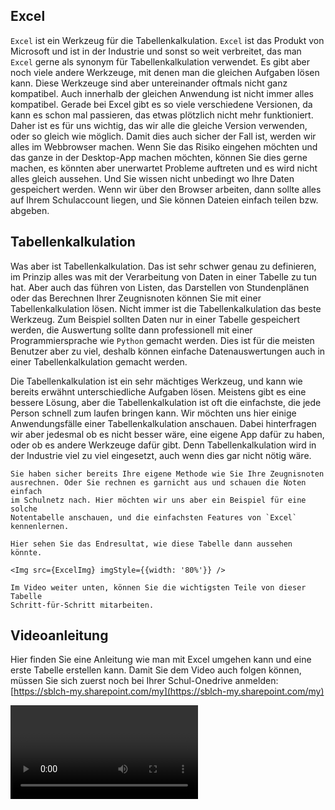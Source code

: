 

## Excel

`Excel` ist ein Werkzeug für die Tabellenkalkulation. `Excel` ist das Produkt
von Microsoft und ist in der Industrie und sonst so weit verbreitet, das man
`Excel` gerne als synonym für Tabellenkalkulation verwendet. Es gibt aber noch
viele andere Werkzeuge, mit denen man die gleichen Aufgaben lösen kann. Diese
Werkzeuge sind aber untereinander oftmals nicht ganz kompatibel. Auch innerhalb
der gleichen Anwendung ist nicht immer alles kompatibel. Gerade bei Excel gibt
es so viele verschiedene Versionen, da kann es schon mal passieren, das etwas
plötzlich nicht mehr funktioniert. Daher ist es für uns wichtig, das wir alle
die gleiche Version verwenden, oder so gleich wie möglich. Damit dies auch
sicher der Fall ist, werden wir alles im Webbrowser machen. Wenn Sie das Risiko
eingehen möchten und das ganze in der Desktop-App machen möchten, können Sie
dies gerne machen, es könnten aber unerwartet Probleme auftreten und es wird
nicht alles gleich aussehen. Und Sie wissen nicht unbedingt wo Ihre Daten
gespeichert werden. Wenn wir über den Browser arbeiten, dann sollte alles auf
Ihrem Schulaccount liegen, und Sie können Dateien einfach teilen bzw. abgeben.

## Tabellenkalkulation

Was aber ist Tabellenkalkulation. Das ist sehr schwer genau zu definieren, im
Prinzip alles was mit der Verarbeitung von Daten in einer Tabelle zu tun hat.
Aber auch das führen von Listen, das Darstellen von Stundenplänen oder das
Berechnen Ihrer Zeugnisnoten können Sie mit einer Tabellenkalkulation lösen.
Nicht immer ist die Tabellenkalkulation das beste Werkzeug. Zum Beispiel
sollten Daten nur in einer Tabelle gespeichert werden, die Auswertung sollte
dann professionell mit einer Programmiersprache wie `Python` gemacht werden.
Dies ist für die meisten Benutzer aber zu viel, deshalb können einfache
Datenauswertungen auch in einer Tabellenkalkulation gemacht werden.

Die Tabellenkalkulation ist ein sehr mächtiges Werkzeug, und kann wie bereits
erwähnt unterschiedliche Aufgaben lösen. Meistens gibt es eine bessere Lösung,
aber die Tabellenkalkulation ist oft die einfachste, die jede Person schnell
zum laufen bringen kann. Wir möchten uns hier einige Anwendungsfälle einer
Tabellenkalkulation anschauen. Dabei hinterfragen wir aber jedesmal ob es nicht
besser wäre, eine eigene App dafür zu haben, oder ob es andere Werkzeuge dafür
gibt. Denn Tabellenkalkulation wird in der Industrie viel zu viel eingesetzt,
auch wenn dies gar nicht nötig wäre.

<Example title="Beispiel: Notentabelle">

    Sie haben sicher bereits Ihre eigene Methode wie Sie Ihre Zeugnisnoten
    ausrechnen. Oder Sie rechnen es garnicht aus und schauen die Noten einfach
    im Schulnetz nach. Hier möchten wir uns aber ein Beispiel für eine solche
    Notentabelle anschauen, und die einfachsten Features von `Excel`
    kennenlernen.

    Hier sehen Sie das Endresultat, wie diese Tabelle dann aussehen könnte.

    <Img src={ExcelImg} imgStyle={{width: '80%'}} />

    Im Video weiter unten, können Sie die wichtigsten Teile von dieser Tabelle
    Schritt-für-Schritt mitarbeiten.

</Example>

## Videoanleitung

Hier finden Sie eine Anleitung wie man mit Excel umgehen kann und eine erste
Tabelle erstellen kann. Damit Sie dem Video auch folgen können, müssen Sie sich
zuerst noch bei Ihrer Schul-Onedrive anmelden: [https://sblch-my.sharepoint.com/my](https://sblch-my.sharepoint.com/my)

<Video url="wNUOuEa7fYc" />

## Weitere Befehle

`Excel` hat eine riesige Palette an Funktionen und Befehlen die Sie verwenden
können. Im Video wurden nicht alle gezeigt die in der ursprünglichen Tabelle
verwendet wurden.

Versuchen Sie die fehlenden Zellen aus dem Video mit den folgenden Befehlen zu
ergänzen:

- `=SUMMEWENN(...)`
- `=ZÄHLENWENN(...)`

## Gelerntes Abspeichern

Wenn Sie fertig sind mit dieser Tabelle und Sie diese für sich selbst angepasst
haben, dann halten Sie das gelernte in irgend einer Form fest. Am besten machen
Sie das mit [Obsidian](https://obsidian.md) oder einem anderen Werkzeug das Sie
bereits kennen. Sie können auch in der Tabelle selber Notizen machen, ihr
Wissen wird dann einfach auf verschiedene Tabellen verteilt sein und somit wird
es für Sie schwer alles wieder zu finden.
